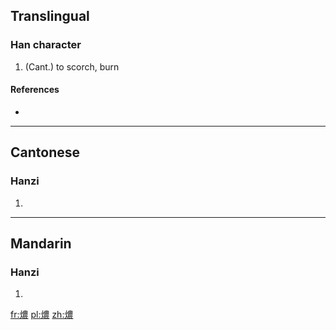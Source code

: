==Translingual==

===Han character===
{{Han char|rn=86|rad=火|as=13|sn=17|four=|canj=FTWV}}

# (Cant.) to scorch, burn

====References====
* {{Han ref|kx=0685.201|hdz=32240.181|uh=71F6|ud=29174}}

----

==Cantonese==

===Hanzi===
{{yue-hanzi|jyut=|y=nung1}}

# {{defn|lang=yue|sort=火13}}

----

==Mandarin==

===Hanzi===
{{cmn-hanzi|pin=|wg=}}

# {{defn|lang=cmn|sort=火13}}

[[fr:燶]]
[[pl:燶]]
[[zh:燶]]